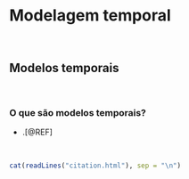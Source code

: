 # **Modelagem temporal** {#modelagem-temporal}

<br>

## Modelos temporais

<br>

### O que são modelos temporais?

- .[@REF]

<br>

```r
cat(readLines("citation.html"), sep = "\n")
```

<br>
